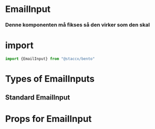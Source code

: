 
<Meta title="Components|Forms/Input/EmailInput" component={EmailInput}/>


# EmailInput
### Denne komponenten må fikses så den virker som den skal

# import

```javascript
import {EmailInput} from "@staccx/bento"
```

# Types of EmailInputs


## Standard EmailInput


<Preview>
  <Story name="Standard">
   <EmailInput label={"EmailInput"} />
  </Story>
</Preview>



# Props for EmailInput
<Props of={EmailInput} />

